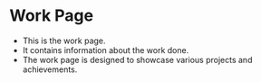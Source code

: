 # Work Page

- This is the work page.
- It contains information about the work done.
- The work page is designed to showcase various projects and achievements.

　
<ReturnButton />
